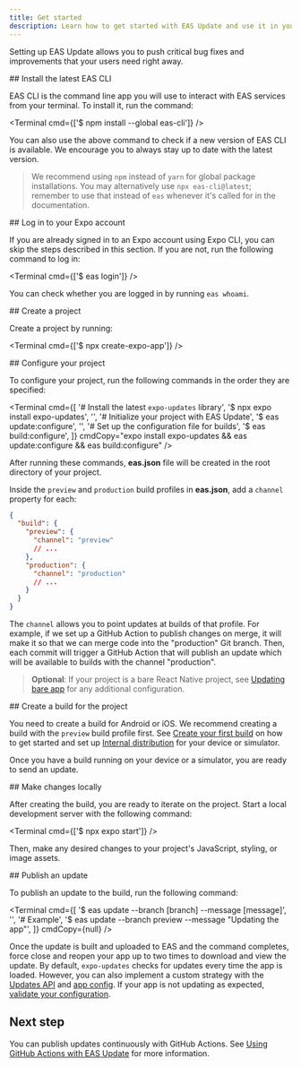 ```yaml
---
title: Get started
description: Learn how to get started with EAS Update and use it in your project.
---
```



Setting up EAS Update allows you to push critical bug fixes and improvements that your users need right away.

<Step label="1">
## Install the latest EAS CLI

EAS CLI is the command line app you will use to interact with EAS services from your terminal. To install it, run the command:

<Terminal cmd={['$ npm install --global eas-cli']} />

You can also use the above command to check if a new version of EAS CLI is available. We encourage you to always stay up to date with the latest version.

> We recommend using `npm` instead of `yarn` for global package installations. You may alternatively use `npx eas-cli@latest`; remember to use that instead of `eas` whenever it's called for in the documentation.

</Step>

<Step label="2">
## Log in to your Expo account

If you are already signed in to an Expo account using Expo CLI, you can skip the steps described in this section. If you are not, run the following command to log in:

<Terminal cmd={['$ eas login']} />

You can check whether you are logged in by running `eas whoami`.

</Step>

<Step label="3">
## Create a project

Create a project by running:

<Terminal cmd={['$ npx create-expo-app']} />
</Step>

<Step label="4">
## Configure your project

To configure your project, run the following commands in the order they are specified:

<Terminal
  cmd={[
    '# Install the latest `expo-updates` library',
    '$ npx expo install expo-updates',
    '',
    '# Initialize your project with EAS Update',
    '$ eas update:configure',
    '',
    '# Set up the configuration file for builds',
    '$ eas build:configure',
  ]}
  cmdCopy="expo install expo-updates && eas update:configure && eas build:configure"
/>

After running these commands, **eas.json** file will be created in the root directory of your project.

Inside the `preview` and `production` build profiles in **eas.json**, add a `channel` property for each:

```json eas.json
{
  "build": {
    "preview": {
      "channel": "preview"
      // ...
    },
    "production": {
      "channel": "production"
      // ...
    }
  }
}
```

The `channel` allows you to point updates at builds of that profile. For example, if we set up a GitHub Action to publish changes on merge, it will make it so that we can merge code into the "production" Git branch. Then, each commit will trigger a GitHub Action that will publish an update which will be available to builds with the channel "production".

> **Optional**: If your project is a bare React Native project, see [Updating bare app](/eas-update/updating-your-app/) for any additional configuration.

</Step>

<Step label="5">
## Create a build for the project

You need to create a build for Android or iOS. We recommend creating a build with the `preview` build profile first. See [Create your first build](/build/setup/) on how to get started and set up [Internal distribution](/build/internal-distribution/#setting-up-internal-distribution) for your device or simulator.

Once you have a build running on your device or a simulator, you are ready to send an update.

</Step>

<Step label="6">
## Make changes locally

After creating the build, you are ready to iterate on the project. Start a local development server with the following command:

<Terminal cmd={['$ npx expo start']} />

Then, make any desired changes to your project's JavaScript, styling, or image assets.

</Step>

<Step label="7">
## Publish an update

To publish an update to the build, run the following command:

<Terminal
  cmd={[
    '$ eas update --branch [branch] --message [message]',
    '',
    '# Example',
    '$ eas update --branch preview --message "Updating the app"',
  ]}
  cmdCopy={null}
/>

Once the update is built and uploaded to EAS and the command completes, force close and reopen your app up to two times to download and view the update. By default, `expo-updates` checks for updates every time the app is loaded. However, you can also implement a custom strategy with the [Updates API](/versions/latest/sdk/updates) and [app config](/versions/latest/config/app/#updates). If your app is not updating as expected, [validate your configuration](/eas-update/debug).

</Step>

## Next step

You can publish updates continuously with GitHub Actions. See [Using GitHub Actions with EAS Update](/eas-update/github-actions) for more information.
